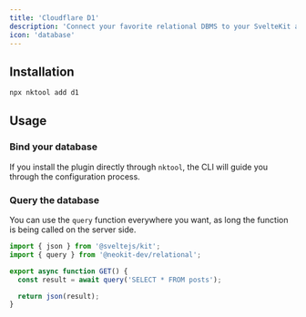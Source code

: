 ```yaml
---
title: 'Cloudflare D1'
description: 'Connect your favorite relational DBMS to your SvelteKit application'
icon: 'database'
---
```


## Installation

```bash
npx nktool add d1
```

## Usage

### Bind your database

If you install the plugin directly through `nktool`, the CLI will guide you through the configuration process.

### Query the database

You can use the `query` function everywhere you want, as long the function is being called on the server side.

```ts src/routes/api/posts/+server.ts {2,5}
import { json } from '@sveltejs/kit';
import { query } from '@neokit-dev/relational';

export async function GET() {
  const result = await query('SELECT * FROM posts');

  return json(result);
}
```
